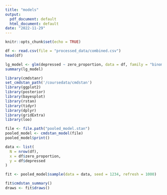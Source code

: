 ```yaml
---
title: "models"
output:
  pdf_document: default
  html_document: default
date: "2022-11-29"
---
```


```r
knitr::opts_chunk$set(echo = TRUE)
```

```r
df <- read.csv(file = "processed_data/combined.csv")
head(df)
```

```r
lg_model <- glm(depressed ~ zero_proportion, data = df, family = "binomial")
summary(lg_model)
```

```r
library(cmdstanr)
set_cmdstan_path('/coursedata/cmdstan')
library(ggplot2)
library(posterior)
library(bayesplot)
library(rstan)
library(tidyr)
library(dplyr)
library(gridExtra)
library(loo)
```

```r
file <- file.path("pooled_model.stan")
pooled_model <- cmdstan_model(file)
pooled_model$print()
```



```r
data <- list(
  N = nrow(df),
  x = df$zero_proportion,
  y = df$depressed
)

fit <- pooled_model$sample(data = data, seed = 1234, refresh = 1000)
```

```r
fit$cmdstan_summary()
draws <- fit$draws()
```
